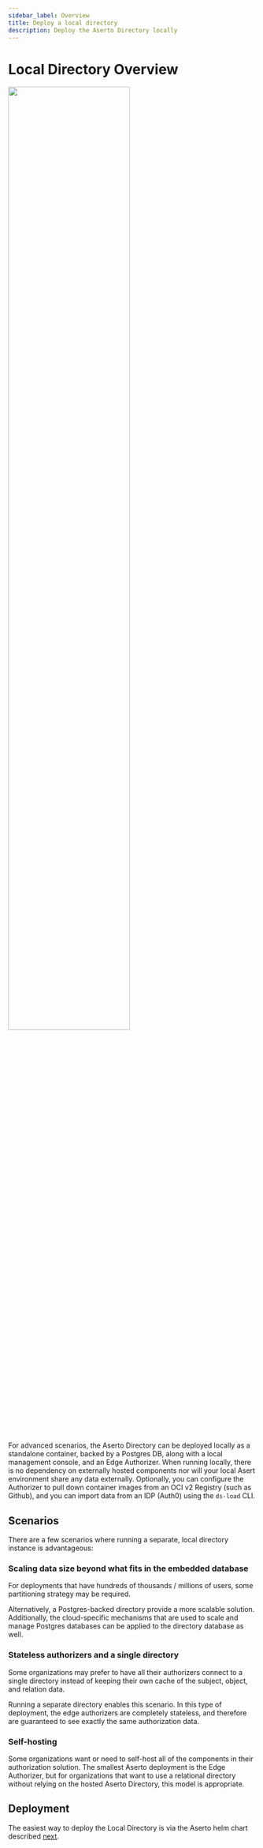 ```yaml
---
sidebar_label: Overview
title: Deploy a local directory
description: Deploy the Aserto Directory locally
---
```


# Local Directory Overview

<img width="70%" src="/deployment-helm.png"/>

For advanced scenarios, the Aserto Directory can be deployed locally as a standalone container, backed by a Postgres DB, along with a local management console, and an Edge Authorizer. When running locally, there is no dependency on externally hosted components nor will your local Asert environment share any data externally. Optionally, you can configure the Authorizer to pull down container images from an OCI v2 Registry (such as Github), and you can import data from an IDP (Auth0) using the `ds-load` CLI. 

## Scenarios

There are a few scenarios where running a separate, local directory instance is advantageous:

### Scaling data size beyond what fits in the embedded database

For deployments that have hundreds of thousands / millions of users, some partitioning strategy may be required.

Alternatively, a Postgres-backed directory provide a more scalable solution. Additionally, the cloud-specific mechanisms that are used to scale and manage Postgres databases can be applied to the directory database as well.

### Stateless authorizers and a single directory

Some organizations may prefer to have all their authorizers connect to a single directory instead of keeping their own cache of the subject, object, and relation data.

Running a separate directory enables this scenario. In this type of deployment, the edge authorizers are completely stateless, and therefore are guaranteed to see exactly the same authorization data.

### Self-hosting

Some organizations want or need to self-host all of the components in their authorization solution. The smallest Aserto deployment is the Edge Authorizer, but for organizations that want to use a relational directory without relying on the hosted Aserto Directory, this model is appropriate.

## Deployment

The easiest way to deploy the Local Directory is via the Aserto helm chart described [next](helm-chart).
